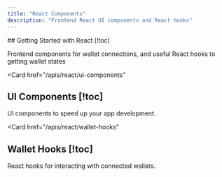 ```yaml
---
title: "React Components"
description: "Frontend React UI components and React hooks"
---
```


<Cards>
  <Card
    href="/apis/react/getting-started"
  >
  ## Getting Started with React [!toc]

  Frontend components for wallet connections, and useful React hooks to getting wallet states
  </Card>

  <Card
    href="/apis/react/ui-components"
  >
  ## UI Components [!toc]

  UI components to speed up your app development.
  </Card>

  <Card
    href="/apis/react/wallet-hooks"
  >
  ## Wallet Hooks [!toc]

  React hooks for interacting with connected wallets.
  </Card>
</Cards>